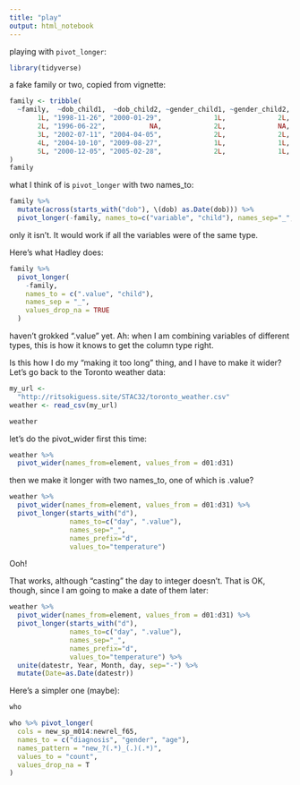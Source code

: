```yaml
---
title: "play"
output: html_notebook
---
```


playing with `pivot_longer`:

```r
library(tidyverse)
```

a fake family or two, copied from vignette:

```r
family <- tribble(
  ~family,  ~dob_child1,  ~dob_child2, ~gender_child1, ~gender_child2,
       1L, "1998-11-26", "2000-01-29",             1L,             2L,
       2L, "1996-06-22",           NA,             2L,             NA,
       3L, "2002-07-11", "2004-04-05",             2L,             2L,
       4L, "2004-10-10", "2009-08-27",             1L,             1L,
       5L, "2000-12-05", "2005-02-28",             2L,             1L,
)
family
```

what I think of is `pivot_longer` with two names_to:

```r
family %>% 
  mutate(across(starts_with("dob"), \(dob) as.Date(dob))) %>% 
  pivot_longer(-family, names_to=c("variable", "child"), names_sep="_", values_to="value")
```

only it isn't. It would work if all the variables were of the same type.

Here's what Hadley does:

```r
family %>% 
  pivot_longer(
    -family, 
    names_to = c(".value", "child"), 
    names_sep = "_", 
    values_drop_na = TRUE
  )
```

haven't grokked ".value" yet. Ah: when I am combining variables of different types, this is how it knows to get the column type right.

Is this how I do my "making it too long" thing, and I have to make it wider? Let's go back to the Toronto weather data:

```r
my_url <- 
  "http://ritsokiguess.site/STAC32/toronto_weather.csv"
weather <- read_csv(my_url)
```

```r
weather
```

let's do the pivot_wider first this time:

```r
weather %>% 
  pivot_wider(names_from=element, values_from = d01:d31)
```

then we make it longer with two names_to, one of which is .value?

```r
weather %>% 
  pivot_wider(names_from=element, values_from = d01:d31) %>% 
  pivot_longer(starts_with("d"), 
               names_to=c("day", ".value"), 
               names_sep="_", 
               names_prefix="d",
               values_to="temperature")

```

Ooh!

That works, although "casting" the day to integer doesn't. That is OK, though, since I am going to make a date of them later:

```r
weather %>% 
  pivot_wider(names_from=element, values_from = d01:d31) %>% 
  pivot_longer(starts_with("d"), 
               names_to=c("day", ".value"), 
               names_sep="_", 
               names_prefix="d",
               values_to="temperature") %>% 
  unite(datestr, Year, Month, day, sep="-") %>% 
  mutate(Date=as.Date(datestr))

```



Here's a simpler one (maybe):

```r
who
```

```r
who %>% pivot_longer(
  cols = new_sp_m014:newrel_f65,
  names_to = c("diagnosis", "gender", "age"), 
  names_pattern = "new_?(.*)_(.)(.*)",
  values_to = "count",
  values_drop_na = T
)
```

